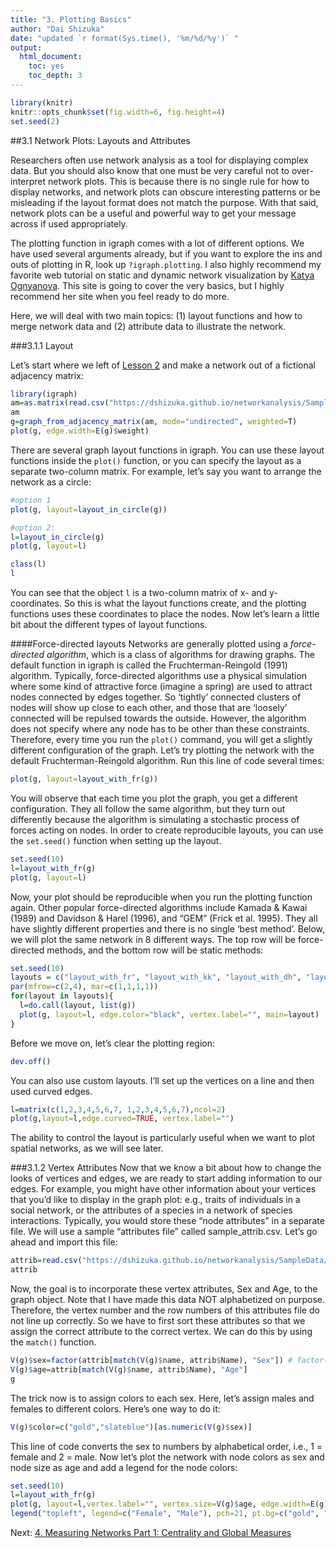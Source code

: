 ```yaml
---
title: "3. Plotting Basics"
author: "Dai Shizuka"
date: "updated `r format(Sys.time(), '%m/%d/%y')` "
output: 
  html_document:
    toc: yes
    toc_depth: 3
---
```

```r
library(knitr)
knitr::opts_chunk$set(fig.width=6, fig.height=4) 
set.seed(2)
```

##3.1 Network Plots: Layouts and Attributes

Researchers often use network analysis as a tool for displaying complex data. But you should also know that one must be very careful not to over-interpret network plots. This is because there is no single rule for how to display networks, and network plots can obscure interesting patterns or be misleading if the layout format does not match the purpose. With that said, network plots can be a useful and powerful way to get your message across if used appropriately.


The plotting function in igraph comes with a lot of different options. We have used several arguments already, but if you want to explore the ins and outs of plotting in R, look up `?igraph.plotting`. I also highly recommend my favorite web tutorial on static and dynamic network visualization by [Katya Ognyanova](http://kateto.net/network-visualization). This site is going to cover the very basics, but I highly recommend her site when you feel ready to do more. 

Here, we will deal with two main topics: (1) layout functions and how to merge network data and (2) attribute data to illustrate the network.

###3.1.1 Layout

Let's start where we left of [Lesson 2](02_dataformats.html) and make a network out of a fictional adjacency matrix:

```r
library(igraph)
am=as.matrix(read.csv("https://dshizuka.github.io/networkanalysis/SampleData/sample_adjmatrix.csv", header=T, row.names=1))
am
g=graph_from_adjacency_matrix(am, mode="undirected", weighted=T)
plot(g, edge.width=E(g)$weight)
```

There are several graph layout functions in igraph. You can use these layout functions inside the `plot()` function, or you can specify the layout as a separate two-column matrix. For example, let’s say you want to arrange the network as a circle:

```r
#option 1
plot(g, layout=layout_in_circle(g))

#option 2:
l=layout_in_circle(g) 
plot(g, layout=l)
```


```r
class(l) 
l
```

You can see that the object `l` is a two-column matrix of x- and y-coordinates. So this is what the layout functions create, and the plotting functions uses these coordinates to place the nodes. Now let’s learn a little bit about the different types of layout functions.

####Force-directed layouts
Networks are generally plotted using a *force-directed algorithm*, which is a class of algorithms for drawing graphs. The default function in igraph is called the Fruchterman-Reingold (1991) algorithm. Typically, force-directed algorithms use a physical simulation where some kind of attractive force (imagine a spring) are used to attract nodes connected by edges together. So 'tightly' connected clusters of nodes will show up close to each other, and those that are 'loosely' connected will be repulsed towards the outside. However, the algorithm does not specify where any node has to be other than these constraints. Therefore, every time you run the `plot()` command, you will get a slightly different configuration of the graph. Let’s try plotting the network with the default Fruchterman-Reingold algorithm. Run this line of code several times:

```r
plot(g, layout=layout_with_fr(g))
```

You will observe that each time you plot the graph, you get a different configuration. They all follow the same algorithm, but they turn out differently because the algorithm is simulating a stochastic process of forces acting on nodes. In order to create reproducible layouts, you can use the `set.seed()` function when setting up the layout.

```r
set.seed(10) 
l=layout_with_fr(g) 
plot(g, layout=l)
```


Now, your plot should be reproducible when you run the plotting function again.
Other popular force-directed algorithms include Kamada & Kawai (1989) and Davidson & Harel (1996), and “GEM” (Frick et al. 1995). They all have slightly different properties and there is no single ‘best method’. Below, we will plot the same network in 8 different ways. The top row will be force-directed methods, and the bottom row will be static methods:

```r
set.seed(10)
layouts = c("layout_with_fr", "layout_with_kk", "layout_with_dh", "layout_with_gem", "layout_as_star", "layout_as_tree", "layout_in_circle", "layout_on_grid")
par(mfrow=c(2,4), mar=c(1,1,1,1))
for(layout in layouts){
  l=do.call(layout, list(g))
  plot(g, layout=l, edge.color="black", vertex.label="", main=layout)
}
```

Before we move on, let’s clear the plotting region:
```r
dev.off()
```

You can also use custom layouts. I'll set up the vertices on a line and then used curved edges.
```r
l=matrix(c(1,2,3,4,5,6,7, 1,2,3,4,5,6,7),ncol=2)
plot(g,layout=l,edge.curved=TRUE, vertex.label="")
```

The ability to control the layout is particularly useful when we want to plot spatial networks, as we will see later.

###3.1.2 Vertex Attributes
Now that we know a bit about how to change the looks of vertices and edges, we are ready to start adding information to our edges. For example, you might have other information about your vertices that you'd like to display in the graph plot: e.g., traits of individuals in a social network, or the attributes of a species in a network of species interactions. Typically, you would store these "node attributes" in a separate file. We will use a sample "attributes file" called sample_attrib.csv. Let's go ahead and import this file:

```r
attrib=read.csv("https://dshizuka.github.io/networkanalysis/SampleData/sample_attrib.csv")
attrib
```

Now, the goal is to incorporate these vertex attributes, Sex and Age, to the graph object. Note that I have made this data NOT alphabetized on purpose. Therefore, the vertex number and the row numbers of this attributes file do not line up correctly. So we have to first sort these attributes so that we assign the correct attribute to the correct vertex. We can do this by using the `match()` function.

```r
V(g)$sex=factor(attrib[match(V(g)$name, attrib$Name), "Sex"]) # factor() preserves data as M/F
V(g)$age=attrib[match(V(g)$name, attrib$Name), "Age"]
g
```

The trick now is to assign colors to each sex. Here, let's assign males and females to different colors. Here’s one way to do it:

```r
V(g)$color=c("gold","slateblue")[as.numeric(V(g)$sex)]
```

This line of code converts the sex to numbers by alphabetical order, i.e., 1 = female and 2 = male. Now
let’s plot the network with node colors as sex and node size as age and add a legend for the node colors:

```r
set.seed(10)
l=layout_with_fr(g)
plot(g, layout=l,vertex.label="", vertex.size=V(g)$age, edge.width=E(g)$weight, edge.color="black")
legend("topleft", legend=c("Female", "Male"), pch=21, pt.bg=c("gold", "slateblue"))
```


Next: [4. Measuring Networks Part 1: Centrality and Global Measures](04_measuring.html)